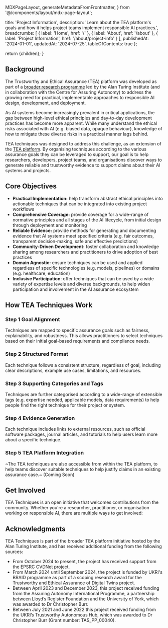   MDXPageLayout,
  generateMetadataFromFrontmatter,
} from '@/components/layout/mdx-page-layout';

  title: 'Project Information',
  description: 'Learn about the TEA platform\'s goals and how it helps project teams implement responsible AI practices.',
  breadcrumbs: [
    { label: 'Home', href: '/' },
    { label: 'About', href: '/about' },
    { label: 'Project Information', href: '/about/project-info' }
  ],
  publishedAt: '2024-01-01',
  updatedAt: '2024-07-25',
  tableOfContents: true
};


  return <MDXPageLayout frontmatter={frontmatter}>{children}</MDXPageLayout>;
}

## Background

The Trustworthy and Ethical Assurance (TEA) platform was developed as part of a [broader research programme](https://www.turing.ac.uk/research/research-projects/trustworthy-and-ethical-assurance-digital-twins-tea-dt) led by the Alan Turing Institute (and in collaboration with the Centre for Assuring Autonomy) to address the growing need for practical, implementable approaches to responsible AI design, development, and deployment.

As AI systems become increasingly prevalent in critical applications, the gap between high-level ethical principles and day-to-day development practices has become more apparent. While many understand the ethical risks associated with AI (e.g. biased data, opaque behaviour), knowledge of how to mitigate these diverse risks in a practical manner lags behind.

TEA techniques was designed to address this challenge, as an extension of the [TEA platform](https://assuranceplatform.azurewebsites.net). By organising techniques according to the various assurance goals they can be leveraged to support, our goal is to help researchers, developers, project teams, and organisations discover ways to generate reliable and trustworthy evidence to support claims about their AI systems and projects.

## Core Objectives

- **Practical Implementation:** help transform abstract ethical principles into actionable techniques that can be integrated into existing project workflows
- **Comprehensive Coverage:** provide coverage for a wide-range of normative principles and all stages of the AI lifecycle, from initial design through deployment and monitoring
- **Reliable Evidence:** provide methods for generating and documenting evidence that AI systems meet specified criteria (e.g. fair outcomes, transparent decision-making, safe and effective predictions)
- **Community-Driven Development:** foster collaboration and knowledge sharing among researchers and practitioners to drive adoption of best practices
- **Domain Agnostic:** ensure techniques can be used and applied regardless of specific technologies (e.g. models, pipelines) or domains (e.g. healthcare, education)
- **Inclusive Participation**: offer techniques that can be used by a wide variety of expertise levels and diverse backgrounds, to help widen participation and involvement in the AI assurance ecosystem

## How TEA Techniques Work

### <Badge>Step 1</Badge> Goal Alignment

Techniques are mapped to specific assurance goals such as fairness, explainability, and robustness. This allows practitioners to select techniques based on their initial goal-based requirements and compliance needs.

### <Badge>Step 2</Badge> Structured Format

Each technique follows a consistent structure, regardless of goal, including clear descriptions, example use cases, limitations, and resources.

### <Badge>Step 3</Badge> Supporting Categories and Tags

Techniques are further categorised according to a wide-range of extensible tags (e.g. expertise needed, applicable models, data requirements) to help people find the right technique for their project or system.

### <Badge>Step 4</Badge> Evidence Generation

Each technique includes links to external resources, such as official software packages, journal articles, and tutorials to help users learn more about a specific technique.

### <Badge>Step 5</Badge> TEA Platform Integration

~The TEA techniques are also accessible from within the TEA platform, to help teams discover suitable techniques to help justify claims in an existing assurance case.~ (Coming Soon)

## Get Involved

TEA Techniques is an open initiative that welcomes contributions from the community.
Whether you're a researcher, practitioner, or organisation working on responsible AI, there are multiple ways to get involved:

<div className="grid grid-cols-1 gap-4 md:grid-cols-2">
  <LinkCard
    href="/docs/community-contributions"
    title="Contribution Guide"
    description="Learn how to contribute to TEA Techniques"
    icon={BookOpen}
  />
  <LinkCard
    href="https://github.com/alan-turing-institute/AssurancePlatform"
    title="GitHub Repository"
    description="View source code and submit issues"
    icon={Github}
    external
  />
</div>

## Acknowledgments

TEA Techniques is part of the broader TEA platform initiative hosted by the Alan Turing Institute, and has received additional funding from the following sources:

- From October 2024 to present, the project has received support from the EPSRC CVDNet project.
- From March 2024 until September 2024, the project is funded by UKRI's BRAID programme as part of a scoping research award for the Trustworthy and Ethical Assurance of Digital Twins project.
- Between April 2023 and December 2023, this project received funding from the Assuring Autonomy International Programme, a partnership between Lloyd’s Register Foundation and the University of York, which was awarded to Dr Christopher Burr.
- Between July 2021 and June 2022 this project received funding from the UKRI’s Trustworthy Autonomous Hub, which was awarded to Dr Christopher Burr (Grant number: TAS_PP_00040).
